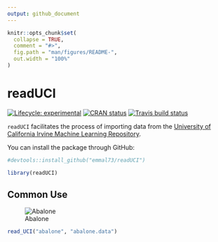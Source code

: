 ```yaml
---
output: github_document
---
```


<!-- README.md is generated from README.Rmd. Please edit that file -->

```r
knitr::opts_chunk$set(
  collapse = TRUE,
  comment = "#>",
  fig.path = "man/figures/README-",
  out.width = "100%"
)
```

# readUCI

<!-- badges: start -->
[![Lifecycle: experimental](https://img.shields.io/badge/lifecycle-experimental-orange.svg)](https://www.tidyverse.org/lifecycle/#experimental)
[![CRAN status](https://www.r-pkg.org/badges/version/readUCI)](https://CRAN.R-project.org/package=readUCI)
[![Travis build status](https://travis-ci.org/emmal73/readUCI.svg?branch=master)](https://travis-ci.org/emmal73/readUCI)
<!-- badges: end -->

`readUCI` facilitates the process of importing data from the [University of California Irvine Machine Learning Repository]("https://archive.ics.uci.edu/ml/datasets.php"). 

You can install the package through GitHub:

```r
#devtools::install_github("emmal73/readUCI")

library(readUCI)
```


## Common Use

![Abalone](system.file("abalone_annotated", package = "readUCI"))


```r
read_UCI("abalone", "abalone.data")
```

